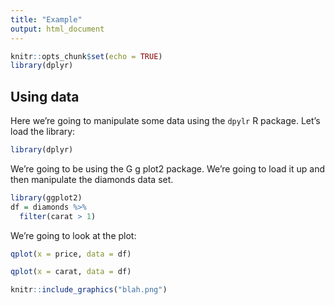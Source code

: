 ```yaml
---
title: "Example"
output: html_document
---
```


```r
knitr::opts_chunk$set(echo = TRUE)
library(dplyr)
```

## Using data
Here we're going to manipulate some data using the `dpylr` R package.  Let's load the library:

```r
library(dplyr)
```

We're going to be using the G g plot2 package.  We're going to load it up and then manipulate the diamonds data set.

```r
library(ggplot2)
df = diamonds %>% 
  filter(carat > 1)
```

We're going to look at the plot:
```r
qplot(x = price, data = df)
```

```r
qplot(x = carat, data = df)
```

```r
knitr::include_graphics("blah.png")
```


